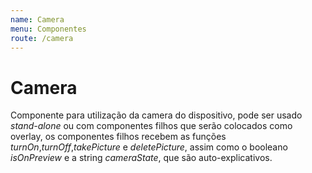 ```yaml
---
name: Camera
menu: Componentes
route: /camera
---
```



# Camera
Componente para utilização da camera do dispositivo, pode ser usado *stand-alone* ou com componentes filhos que serão colocados como overlay, os componentes filhos recebem as funções *turnOn*,*turnOff*,*takePicture* e *deletePicture*, assim como o booleano *isOnPreview* e a string *cameraState*, que são auto-explicativos.

<Playground>
    <div style={ containerDocz }>
		<Camera
			startOnMount={true}
		/>
	</div>
</Playground>

<Props of={Camera} />